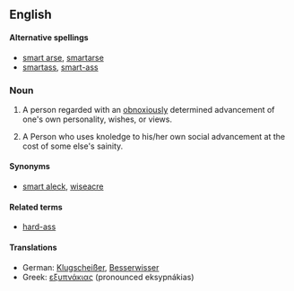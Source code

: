 ==English==

====Alternative spellings====
{{rfc-level|Alternative spellings at L4+ not in L3 POS section}}
*[[smart arse]], [[smartarse]]
*[[smartass]], [[smart-ass]]

===Noun===
{{en-noun|sg=[[smart]] [[ass]]|es}}

# {{slang}} A person regarded with an [[obnoxiously]] determined advancement of one's own personality, wishes, or views.
# {{slang}} A Person who uses knoledge to his/her own social advancement at the cost of some else's sainity.
====Synonyms====
*[[smart aleck]], [[wiseacre]]

====Related terms====
*[[hard-ass]]

====Translations====
*German: [[Klugscheißer]], [[Besserwisser]]
*Greek: [[εξυπνάκιας]] (pronounced eksypnákias)